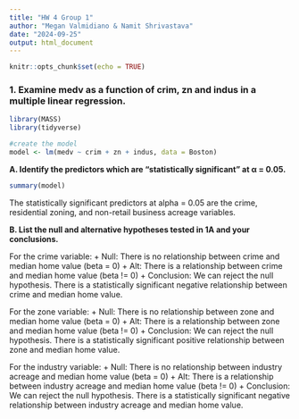```yaml
---
title: "HW 4 Group 1"
author: "Megan Valmidiano & Namit Shrivastava"
date: "2024-09-25"
output: html_document
---
```


```r
knitr::opts_chunk$set(echo = TRUE)
```

### 1. Examine medv as a function of crim, zn and indus in a multiple linear regression.

```r
library(MASS)
library(tidyverse)
```

```r
#create the model
model <- lm(medv ~ crim + zn + indus, data = Boston)
```

**A. Identify the predictors which are “statistically significant” at α = 0.05.**

```r
summary(model)
```

The statistically significant predictors at alpha = 0.05 are the crime, residential zoning, and non-retail business acreage variables.

**B. List the null and alternative hypotheses tested in 1A and your conclusions.**

For the crime variable:
+ Null: There is no relationship between crime and median home value (beta = 0)
+ Alt: There is a relationship between crime and median home value (beta != 0)
+ Conclusion: We can reject the null hypothesis. There is a statistically significant negative relationship between crime and median home value.

For the zone variable:
+ Null: There is no relationship between zone and median home value (beta = 0)
+ Alt: There is a relationship between zone and median home value (beta != 0)
+ Conclusion: We can reject the null hypothesis. There is a statistically significant positive relationship between zone and median home value.

For the industry variable:
+ Null: There is no relationship between industry acreage and median home value (beta = 0)
+ Alt: There is a relationship between industry acreage and median home value (beta != 0)
+ Conclusion: We can reject the null hypothesis. There is a statistically significant negative relationship between industry acreage and median home value.